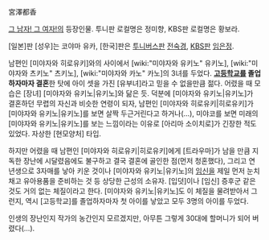 宮澤都香

[[그 남자! 그 여자!]]의 등장인물. 투니판 로컬명은 정미향, KBS판 로컬명은 황보라.

[일본]판 [성우]는 코야마 유카, [한국]판은 [[투니버스]]판 [[전숙경]], [[한국방송공사|KBS]]판 [[임은정]].

남편인 [미야자와 히로유키]와의 사이에서 [wiki:"미야자와 유키노" 유키노], [wiki:"미야자와 츠키노" 츠키노], [wiki:"미야자와 카노" 카노]의 3녀를 두었다. '''[[고등학교]]를 졸업하자마자 결혼'''한 탓에 아이 셋을 가진 [유부녀]라고 믿을 수 없을만큼 젊다. 어렸을 때 모습은 [장녀] [미야자와 유키노|유키노]와 닮은 듯. 덕분에 [미야자와 유키노|유키노]가 결혼하던 무렵의 자신과 비슷한 연령이 되자, 남편인 [미야자와 히로유키|히로유키]가 [미야자와 유키노|유키노]를 보면 살짝 두근거린다고 하거나(…), 미야코를 보면 미래의 [미야자와 유키노|유키노]를 보는 느낌이라는 이유로 [아리마 소이치로]가 긴장한 적도 있었다. 자상한 [현모양처] 타입. 

하지만 어렸을 때 남편인 [미야자와 히로유키|히로유키]에게 [트라우마]가 남을 만큼 지독한 장난에 시달렸음에도 불구하고 결국 결혼에 골인한 점(먼저 청혼했다), 그리고 연년생으로 3자매를 낳아 키운 것이나 [미야자와 유키노|유키노]의 [[임신]]을 제일 먼저 눈치채고 유아용품을 준비하는 것 등 상당한 근성의 소유자. [입덧]이나 [임신] 증후군 같은 것도 거의 없는 체질이라고 한다. [미야자와 유키노|유키노]도 이 체질을 물려받아서 그런지, 역시 [고등학교]를 졸업하자마자 첫 아이를 낳았고 모두 3명의 아이를 두었다.

인생의 장난인지 작가의 농간인지 모르겠지만, 아무튼 그렇게 30대에 할머니가 되어 버렸다(…).
